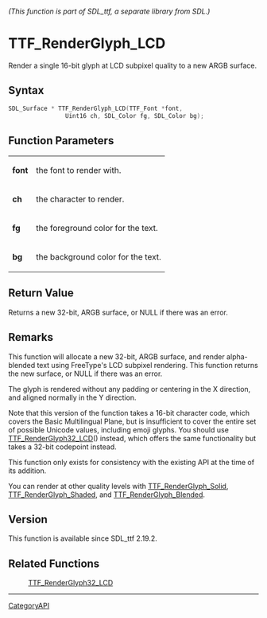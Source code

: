 ====== (This function is part of SDL_ttf, a separate library from SDL.) ======
= TTF_RenderGlyph_LCD =

Render a single 16-bit glyph at LCD subpixel quality to a new ARGB surface.

== Syntax ==

<syntaxhighlight lang='c'>
SDL_Surface * TTF_RenderGlyph_LCD(TTF_Font *font,
                Uint16 ch, SDL_Color fg, SDL_Color bg);
</syntaxhighlight>

== Function Parameters ==

{|
|'''font'''
|the font to render with.
|-
|'''ch'''
|the character to render.
|-
|'''fg'''
|the foreground color for the text.
|-
|'''bg'''
|the background color for the text.
|}

== Return Value ==

Returns a new 32-bit, ARGB surface, or NULL if there was an error.

== Remarks ==

This function will allocate a new 32-bit, ARGB surface, and render
alpha-blended text using FreeType's LCD subpixel rendering. This function
returns the new surface, or NULL if there was an error.

The glyph is rendered without any padding or centering in the X direction,
and aligned normally in the Y direction.

Note that this version of the function takes a 16-bit character code, which
covers the Basic Multilingual Plane, but is insufficient to cover the
entire set of possible Unicode values, including emoji glyphs. You should
use [[TTF_RenderGlyph32_LCD]]() instead, which offers the same
functionality but takes a 32-bit codepoint instead.

This function only exists for consistency with the existing API at the time
of its addition.

You can render at other quality levels with [[TTF_RenderGlyph_Solid]],
[[TTF_RenderGlyph_Shaded]], and [[TTF_RenderGlyph_Blended]].

== Version ==

This function is available since SDL_ttf 2.19.2.

== Related Functions ==

:[[TTF_RenderGlyph32_LCD]]

----
[[CategoryAPI]]


